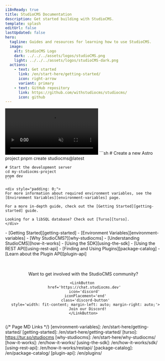 ```yaml
---
i18nReady: true
title: StudioCMS Documentation
description: Get started building with StudioCMS.
template: splash
editUrl: false
lastUpdated: false
hero:
  tagline: Guides and resources for learning how to use StudioCMS.
  image:
    alt: StudioCMS Logo
    dark: ../../../assets/logos/studioCMS.png
    light: ../../../assets/logos/studioCMS-dark.png
  actions:
    - text: Get started
      link: /en/start-here/getting-started/
      icon: right-arrow
      variant: primary
    - text: GitHub repository
      link: https://github.com/withstudiocms/studiocms/
      icon: github
---
```



<Card title="StudioCMS Demo" icon='seti:video'>
  <video autoplay loop muted playsinline preload="auto" src="https://cdn.studiocms.dev/studiocms-trailer.mp4" />
</Card>

<CardGrid>

  <SplitCard title="Quick Start" icon="rocket">
    ```sh
    # Create a new Astro project
    pnpm create studiocms@latest

    # Start the development server
    cd my-studiocms-project
    pnpm dev
    ```
    
    <div style="padding: 0;">
    For more information about required environment variables, see the [Environment Variables][environment-variables] page.

    For a more in-depth guide, check out the [Getting Started][getting-started] guide.
    
    Looking for a libSQL database? Check out [Turso][turso].
    </div>
     
  </SplitCard>

  <ListCard title="Learn about StudioCMS" icon="information">
    - [Getting Started][getting-started]
    - [Environment Variables][environment-variables]
    - [Why StudioCMS?][why-studiocms]
    - [Understanding StudioCMS][how-it-works]
  </ListCard>

  <ListCard title="Customizing StudioCMS" icon="puzzle">
    - [Using the SDK][using-the-sdk]
    - [Using the REST API][using-rest-api]
    - [Finding and Using Plugins][package-catalog]
    - [Learn about the Plugin API][plugin-api]
  </ListCard>

</CardGrid>

<Center>
  <div style="display: flex; flex-direction: column; margin-top: 3rem;">
    Want to get involved with the StudioCMS community?

    <LinkButton 
      href='https://chat.studiocms.dev' 
      icon='discord' 
      iconPlacement='end'
      class='discord-button'
      style='width: fit-content; margin-left: auto; margin-right: auto;'>
        Join our Discord!
    </LinkButton>
  </div>
</Center>

{/* Page MD Links */}
[environment-variables]: /en/start-here/getting-started/
[getting-started]: /en/start-here/getting-started/
[turso]: https://tur.so/studiocms
[why-studiocms]: /en/start-here/why-studiocms/
[how-it-works]: /en/how-it-works/
[using-the-sdk]: /en/how-it-works/sdk/
[using-rest-api]: /en/how-it-works/restapi/
[package-catalog]: /en/package-catalog/
[plugin-api]: /en/plugins/